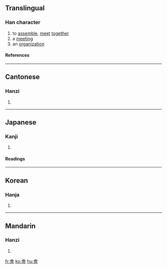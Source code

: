 {{see|会}}

==Translingual==
===Han character===
{{Han char|rn=73|rad=曰|as=09|sn=13|four=8060<sub>6</sub>|canj=人一田日 (OMWA)}}
# to [[assemble]], [[meet]] [[together]]
# a [[meeting]]
# an [[organization]]
====References====
{{Han ref|kx=0503.080|dkj=14306|dj=0878.090|hdz=21524.050|uh=6703|ud=26371|bh=B77C|bd=46972}}

----
==Cantonese==
===Hanzi===
{{yue-hanzi|jyut=|y=wui2, wui4 wui6}}
# {{defn|Cantonese}}

----
==Japanese==
===Kanji===
{{ja-kanji|grade=|rs=曰09}}
# {{defn|Japanese}} 
====Readings====
{{ja-readings|on=[[かい]] (kai), [[え]] (e)|kun=[[あう]] (au)}}

----
==Korean==
===Hanja===
{{ko-hanja|hangeul=[[회]], [[괴]]|eumhun=|rv=hoe, goe|mr=hoe, koe|y=hoy, koy}}
# {{defn|Korean}}

----
==Mandarin==
===Hanzi===
{{cmn-hanzi|sim=会|pin=[[huì]] (hui4), [[kuài]] (kuai4), [[guì]] (gui4)|wg=hui<sup>4</sup>, kuei<sup>4</sup>, k'uai<sup>4</sup>}}
# {{defn|Mandarin}}

[[fr:會]]
[[ko:會]]
[[hu:會]]